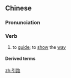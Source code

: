 ==Chinese==
{{zh-forms}}

===Pronunciation===
{{zh-pron
|m=yǐnlù
|c=jan5 lou6
|mn=ín-lō͘
|cat=v
}}

===Verb===
{{zh-verb}}

# to [[guide]]; to [[show]] the [[way]]

====Derived terms====
{{zh-der|引路人|引路幡}}

[[zh:引路]]
